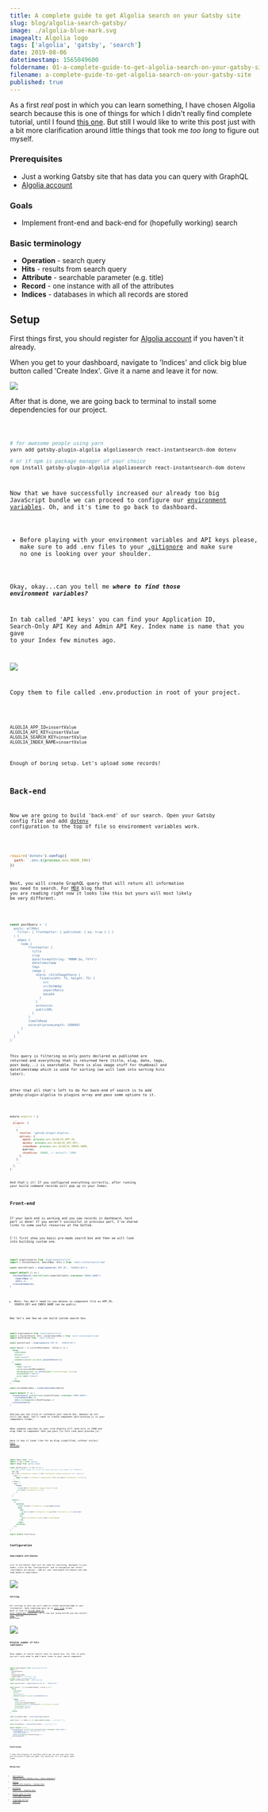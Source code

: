 ```yaml
---
title: A complete guide to get Algolia search on your Gatsby site
slug: blog/algolia-search-gatsby/
image: ./algolia-blue-mark.svg
imagealt: Algolia logo
tags: ['algolia', 'gatsby', 'search']
date: 2019-08-06
datetimestamp: 1565049600
foldername: 01-a-complete-guide-to-get-algolia-search-on-your-gatsby-site
filename: a-complete-guide-to-get-algolia-search-on-your-gatsby-site
published: true
---
```



As a first _real_ post in which you can learn something, I have chosen Algolia search because this is one of things for which I didn't really find complete tutorial, until I found [this one](https://www.youtube.com/watch?v=VSkXyuXzwlc). But still I would like to write this post just with a bit more clarification around little things that took me _too long_ to figure out myself.

### Prerequisites

- Just a working Gatsby site that has data you can query with GraphQL
- [Algolia account](https://www.algolia.com/users/sign_up)

### Goals

- Implement front-end and back-end for (hopefully working) search

### Basic terminology

- **Operation** - search query
- **Hits** - results from search query
- **Attribute** - searchable parameter (e.g. title)
- **Record** - one instance with all of the attributes
- **Indices** - databases in which all records are stored

## Setup

First things first, you should register for [Algolia account](https://www.algolia.com/users/sign_up) if you haven't it already.

When you get to your dashboard, navigate to 'Indices' and click big blue button called 'Create Index'. Give it a name and leave it for now.

![](Screen_Shot_2019-06-29_at_21-c4ed7f59-ecd2-49a8-9611-b2168f171fc5.24.59.png)

After that is done, we are going back to terminal to install some dependencies for our project.

<Code path="Root of your project" lang="Bash" />

```bash
# for awesome people using yarn
yarn add gatsby-plugin-algolia algoliasearch react-instantsearch-dom dotenv

# or if npm is package manager of your choice
npm install gatsby-plugin-algolia algoliasearch react-instantsearch-dom dotenv
```

Now that we have successfully increased our already too big JavaScript bundle we can proceed to configure our [environment variables](https://en.wikipedia.org/wiki/Environment_variable). Oh, and it's time to go back to dashboard.

- Before playing with your environment variables and API keys please, make sure to add .env files to your [.gitignore](https://git-scm.com/docs/gitignore) and make sure no one is looking over your shoulder.

Okay, okay...can you tell me **_where to find those environment variables?_**

In tab called 'API keys' you can find your Application ID, Search-Only API Key and Admin API Key. Index name is name that you gave to your Index few minutes ago.

![](Screen_Shot_2019-06-29_at_21-9e7eb1da-b7bc-4243-9576-6d1fedcddf63.24.59.png)

Copy them to file called .env.production in root of your project.

<Code path=".env.production" lang="Plain Text" />

```
ALGOLIA_APP_ID=insertValue
ALGOLIA_API_KEY=insertValue
ALGOLIA_SEARCH_KEY=insertValue
ALGOLIA_INDEX_NAME=insertValue
```

Enough of boring setup. Let's upload some records!

## Back-end

Now we are going to build 'back-end' of our search. Open your Gatsby config file and add [dotenv](https://github.com/motdotla/dotenv/blob/master/README.md) configuration to the top of file so environment variables work.

<Code path="gatsby-config.js" lang="JavaScript" />

```js
require('dotenv').config({
  path: `.env.${process.env.NODE_ENV}`
})
```

Next, you will create GraphQL query that will return all information you need to search. For [MDX](https://mdxjs.com/) blog that you are reading right now it looks like this but yours will most likely be very different.

<Code path="gatsby-config.js" lang="JavaScript" />

```js
const postQuery = `{
  posts: allMdx(
    filter: { frontmatter: { published: { eq: true } } }
  ) {
    edges {
      node {
          frontmatter {
            title
            slug
            date(formatString: "MMMM Do, YYYY")
            datetimestamp
            tags
            image {
              sharp: childImageSharp {
                fixed(width: 75, height: 75) {
                  src
                  srcSetWebp
                  aspectRatio
                  base64
                }
              }
              extension
              publicURL
            }
          }
          timeToRead
          excerpt(pruneLength: 100000)
      }
    }
  }
}`
```

This query is filtering so only posts declared as published are returned and everything that is returned here (title, slug, date, tags, post body...) is searchable. There is also image stuff for thumbnail and datetimestamp which is used for sorting (we will look into sorting hits later).

After that all that's left to do for back-end of search is to add gatsby-plugin-algolia to plugins array and pass some options to it.

<Code path="gatsby-config.js" lang="JavaScript" />

```js
module.exports = {
  ...
  plugins: [
    ...
    {
      resolve: 'gatsby-plugin-algolia',
      options: {
        appId: process.env.ALGOLIA_APP_ID,
        apiKey: process.env.ALGOLIA_API_KEY,
        indexName: process.env.ALGOLIA_INDEX_NAME,
        queries,
        chunkSize: 10000, // default: 1000
      },
    },
    ...
  ],
}
```

And that's it! If you configured everything correctly, after running your build command records will pop up in your Index.

## Front-end

If your back-end is working and you saw records in dashboard, hard part is done! If you weren't successful in previous part, I've shared links to some useful resources at the bottom.

I'll first show you basic pre-made search box and then we will look into building custom one.

<Code path="src/components/search.js" lang="JSX" />

```jsx
import algoliasearch from 'algoliasearch/lite'
import { InstantSearch, SearchBox, Hits } from 'react-instantsearch-dom'

const searchClient = algoliasearch('APP_ID', 'SEARCH_KEY')

export default () => (
  <InstantSearch searchClient={searchClient} indexName="INDEX_NAME">
    <SearchBox />
    <Hits />
  </InstantSearch>
)
```

- Note: You don't need to use dotenv in component file as APP_ID, SEARCH_KEY and INDEX_NAME can be public.

Now let's see how we can build custom search box.

<Code path="src/components/custom-search.js" lang="JSX" />

```jsx
import algoliasearch from 'algoliasearch/lite'
import { InstantSearch, Hits, connectSearchBox } from 'react-instantsearch-dom'
import PostPreview from './post-preview'

const searchClient = algoliasearch('APP_ID', 'SEARCH_KEY')

const Search = ({ currentRefinement, refine }) => (
  <form
    noValidate
    action=""
    role="search"
    onSubmit={event => event.preventDefault()}
  >
    <input
      type="search"
      value={currentRefinement}
      onChange={event => refine(event.currentTarget.value)}
      placeholder="Search"
      aria-label="Search"
    />
  </form>
)

const CustomSearchBox = connectSearchBox(Search)

export default () => (
  <InstantSearch searchClient={searchClient} indexName="INDEX_NAME">
    <CustomSearchBox />
    <Hits hitComponent={PostPreview} />
  </InstantSearch>
)
```

And now you can style or customize your search box. However we are still not done. You'll need to create component post-preview.js in your components folder.

When someone searches on your site Algolia will send hits in JSON and wrap them in component that you pass (in this case post-preview.js).

Here is how it looks like for my blog (simplified, without styles). [Full version](https://github.com/bartol/bartol.dev/blob/master/src/components/post-preview.js).

<Code path="src/components/post-preview.js" lang="JSX" />

```jsx
import React from 'react'
import { Link } from 'gatsby'
import Image from 'gatsby-image'

const PostPreview = ({ hit }) => {
  // make gatsby-image not freak out when you pass svg images for thumbnail
  let img
  if (!hit.frontmatter.image || hit.frontmatter.image.extension === 'svg') {
    img = (
      <img src={hit.frontmatter.image.publicURL} alt={hit.frontmatter.title} />
    )
  } else {
    img = (
      <Image
        fixed={hit.frontmatter.image.sharp.fixed}
        alt={hit.frontmatter.title}
      />
    )
  }

  return (
    <>
      <article>
        <Link to={hit.frontmatter.slug}>{img}</Link>
        <div>
          <h2>
            <Link to={hit.frontmatter.slug}>{hit.frontmatter.title}</Link>
          </h2>
          <p>
            {hit.frontmatter.date} {hit.timeToRead}
          </p>
        </div>
      </article>
    </>
  )
}

export default PostPreview
```

## Configuration

### Searchable attributes

List of attributes that will be used for searching. Navigate to your Index, click on tab 'Configuration' and in navigation bar select 'Searchable attributes'. Add all your Searchable attributes and rank them based on importance.

![](Screen_Shot_2019-06-30_at_12-b0e4b6a9-b58c-4397-b311-490a4559fd47.43.37.png)

### Sorting

For sorting to work you will need to create datetimestamp in your frontmatter. Date timestamp must be in [unix time](https://en.wikipedia.org/wiki/Unix_time) format. Here is link to [online date to unix timestamp converter](https://www.unixtimestamp.com/), or if you are using Alfred you can install [this](http://www.packal.org/workflow/timestamp) awesome workflow.

![](Screen_Shot_2019-06-30_at_12-d427a728-0094-4566-a5df-e764ff30b810.44.12.png)

### Display number of hits (optional)

Show number of search results next to search box.
For this to work, you will only need to add 4 more lines to your search component.

<Code path="src/components/custom-search.js" lang="JSX" />

```jsx
import algoliasearch from 'algoliasearch/lite'
import {
  InstantSearch,
  Hits,
  connectSearchBox,
  connectStats // highlight-line
} from 'react-instantsearch-dom'
import PostPreview from './post-preview'

const searchClient = algoliasearch('APP_ID', 'SEARCH_KEY')

const Search = ({ currentRefinement, refine }) => (
  <form
    noValidate
    action=""
    role="search"
    onSubmit={event => event.preventDefault()}
  >
    <input
      type="search"
      value={currentRefinement}
      onChange={event => refine(event.currentTarget.value)}
      placeholder="Search"
      aria-label="Search"
    />
  </form>
)

const CustomSearchBox = connectSearchBox(Search)

const Stats = ({ nbHits }) => <div>{nbHits}</div> // highlight-line

const CustomStats = connectStats(Stats) // highlight-line

export default () => (
  <InstantSearch searchClient={searchClient} indexName="INDEX_NAME">
    <CustomStats /> {/* highlight-line */}
    <CustomSearchBox />
    <Hits hitComponent={PostPreview} />
  </InstantSearch>
)
```

### Conclusion

I hope that progress of building search was fun and easy also that you are proud of what you made. You should be! It's all about small steps.

### Resources

- [Add Algolia search to your Gatsby site - Jason Lengstorf](https://www.youtube.com/watch?v=VSkXyuXzwlc)
- [Adding search with Algolia - Gatsby docs](https://www.gatsbyjs.org/docs/adding-search-with-algolia/)
- [Building Search UI - Algolia docs](https://www.algolia.com/doc/guides/building-search-ui/getting-started/react/)
- [Online date to unix timestamp converter](https://www.unixtimestamp.com/)
- [Timestamp Alfred workflow](http://www.packal.org/workflow/timestamp)
